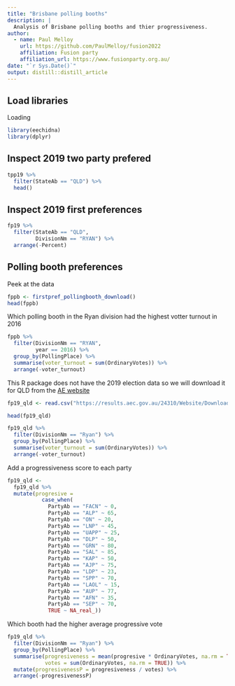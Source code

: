 ```yaml
---
title: "Brisbane polling booths"
description: |
  Analysis of Brisbane polling booths and thier progressiveness.
author:
  - name: Paul Melloy 
    url: https://github.com/PaulMelloy/fusion2022
    affiliation: Fusion party 
    affiliation_url: https://www.fusionparty.org.au/
date: "`r Sys.Date()`"
output: distill::distill_article
---
```


## Load libraries
Loading 
```r
library(eechidna)
library(dplyr)
```

## Inspect 2019 two party prefered  

```r
tpp19 %>%
  filter(StateAb == "QLD") %>%
  head()
```

## Inspect 2019 first preferences  

```r
fp19 %>%
  filter(StateAb == "QLD",
         DivisionNm == "RYAN") %>%
  arrange(-Percent)
```


## Polling booth preferences  

Peek at the data  

```r
fppb <- firstpref_pollingbooth_download()
head(fppb)
```

Which polling booth in the Ryan division had the highest votter turnout in 2016

```r
fppb %>%
  filter(DivisionNm == "RYAN",
         year == 2016) %>%
  group_by(PollingPlace) %>%
  summarise(voter_turnout = sum(OrdinaryVotes)) %>%
  arrange(-voter_turnout)
```
This R package does not have the 2019 election data so we will download it for QLD from the [AE website](https://results.aec.gov.au/24310/Website/HouseDownloadsMenu-24310-Csv.htm.)  

```r
fp19_qld <- read.csv("https://results.aec.gov.au/24310/Website/Downloads/HouseStateFirstPrefsByPollingPlaceDownload-24310-QLD.csv",skip = 1)

head(fp19_qld)
```

```r
fp19_qld %>%
  filter(DivisionNm == "Ryan") %>%
  group_by(PollingPlace) %>%
  summarise(voter_turnout = sum(OrdinaryVotes)) %>%
  arrange(-voter_turnout)
```


Add a progressiveness score to each party

```r
fp19_qld <-
  fp19_qld %>%
  mutate(progresive =
           case_when(
             PartyAb == "FACN" ~ 0,
             PartyAb == "ALP" ~ 65,
             PartyAb == "ON" ~ 20,
             PartyAb == "LNP" ~ 45,
             PartyAb == "UAPP" ~ 25,
             PartyAb == "DLP" ~ 50,
             PartyAb == "GRN" ~ 80,
             PartyAb == "SAL" ~ 85,
             PartyAb == "KAP" ~ 50,
             PartyAb == "AJP" ~ 75,
             PartyAb == "LDP" ~ 23,
             PartyAb == "SPP" ~ 70,
             PartyAb == "LAOL" ~ 15,
             PartyAb == "AUP" ~ 77,
             PartyAb == "AFN" ~ 35,
             PartyAb == "SEP" ~ 70,
             TRUE ~ NA_real_))
```

Which booth had the higher average progressive vote

```r
fp19_qld %>%
  filter(DivisionNm == "Ryan") %>%
  group_by(PollingPlace) %>%
  summarise(progresiveness = mean(progresive * OrdinaryVotes, na.rm = TRUE),
            votes = sum(OrdinaryVotes, na.rm = TRUE)) %>%
  mutate(progresivenessP = progresiveness / votes) %>%
  arrange(-progresivenessP)
```


